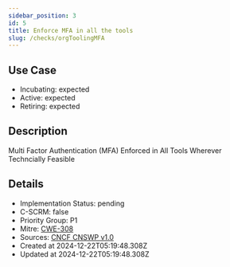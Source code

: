 ```yaml
---
sidebar_position: 3
id: 5
title: Enforce MFA in all the tools
slug: /checks/orgToolingMFA
---
```


## Use Case
<!-- LEVELS:START -->
- Incubating: expected
- Active: expected
- Retiring: expected
<!-- LEVELS:END -->

<!-- DESCRIPTION:START -->
## Description
Multi Factor Authentication (MFA) Enforced in All Tools Wherever Techncially Feasible
<!-- DESCRIPTION:END -->

<!-- DETAILS:START -->
## Details
- Implementation Status: pending
- C-SCRM: false
- Priority Group: P1
- Mitre: [CWE-308](https://cwe.mitre.org/data/definitions/308.html)
- Sources: [CNCF CNSWP v1.0](https://github.com/cncf/tag-security/blob/main/security-whitepaper/v2/cloud-native-security-whitepaper.md)
- Created at 2024-12-22T05:19:48.308Z
- Updated at 2024-12-22T05:19:48.308Z
<!-- DETAILS:END -->
